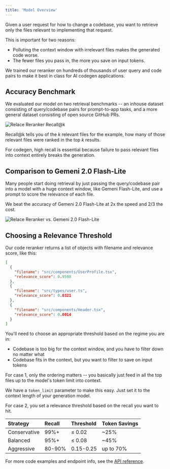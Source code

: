 ```yaml
---
title: 'Model Overview'
---
```


Given a user request for how to change a codebase, you want to retrieve only the files relevant to implementing that request.

This is important for two reasons:

- Polluting the context window with irrelevant files makes the generated code worse.
- The fewer files you pass in, the more you save on input tokens.

We trained our reranker on hundreds of thousands of user query and code pairs to make it best in class for AI codegen applications.

## Accuracy Benchmark

We evaluated our model on two retrieval benchmarks -- an inhouse dataset consisting of query/codebase pairs for prompt-to-app tasks, and a more general dataset consisting of open source GitHub PRs.

![Relace Reranker Recall@k](/images/relace_reranker_accuracy_graph.png)

Recall@k tells you of the _k_ relevant files for the example, how many of those relevant files were ranked in the top _k_ results.

For codegen, high recall is essential because failure to pass relevant files into context entirely breaks the generation.

## Comparison to Gemeni 2.0 Flash-Lite

Many people start doing retrieval by just passing the query/codebase pair into a model with a huge context window, like Gemeni Flash-Lite, and use a prompt to score the relevance of each file.

We beat the accuracy of Gemeni 2.0 Flash-Lite at 2x the speed and 2/3 the cost.

![Relace Reranker vs. Gemeni 2.0 Flash-Lite](/images/relace_vs_gemini_comparison.png)

## Choosing a Relevance Threshold

Our code reranker returns a list of objects with filename and relevance score, like this:

```json
[
  {
    "filename": "src/components/UserProfile.tsx",
    "relevance_score": 0.9598
  },
  {
    "filename": "src/types/user.ts",
    "relevance_score": 0.0321
  },
  {
    "filename": "src/components/Header.tsx",
    "relevance_score": 0.0014
  }
]
```

You'll need to choose an appropriate threshold based on the regime you are in:

- Codebase is too big for the context window, and you have to filter down no matter what
- Codebase fits in the context, but you want to filter to save on input tokens

For case 1, only the ordering matters -- you basically just feed in all the top files up to the model's token limit into context.

We have a `token_limit` parameter to make this easy. Just set it to the context length of your generation model.

For case 2, you set a relevance threshold based on the recall you want to hit.

| Strategy | Recall | Threshold | Token Savings |
|:---------|:-------|:----------|:--------------|
| Conservative | 99%+ | ≤ 0.02 | ~25% |
| Balanced | 95%+ | ≤ 0.08 | ~45% |
| Aggressive | 80-90% | 0.15-0.25 | up to 70% |

For more code examples and endpoint info, see the [API reference](/api-reference/code-reranker/rank-v2).


